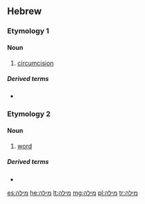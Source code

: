 ==Hebrew==

===Etymology 1===
{{he-root|מ|ו|ל}}

====Noun====
{{he-noun|wv=מִילָה|tr=milá|g=f}}

# [[circumcision]]

=====Derived terms=====
* {{l|he|בְּרִית מִילָה|tr=brit mila}}

===Etymology 2===
{{he-root|מ|ל|ל}}

====Noun====
{{he-noun|g=f|dwv=מִלָּה|tr=milá|cons=מילת|consdwv=מִלַּת|pl=מילים|pldwv=מִלִּים|plcons=מילי|plconsdwv=מִלֵּי}}

# [[word]]

=====Derived terms=====
* {{he-onym|מילון|dwv=מִלּוֹן}}

[[es:מילה]]
[[he:מילה]]
[[lt:מילה]]
[[mg:מילה]]
[[pl:מילה]]
[[tr:מילה]]